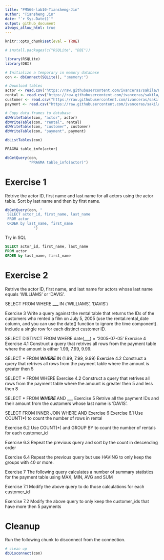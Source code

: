 ```yaml
---
title: "PM566-lab10-Tiansheng-Jin"
author: "Tiansheng Jin"
date: "`r Sys.Date()`"
output: github_document
always_allow_html: true
---
```


```r
knitr::opts_chunk$set(eval = TRUE)
```

```r
# install.packages(c("RSQLite", "DBI"))

library(RSQLite)
library(DBI)

# Initialize a temporary in memory database
con <- dbConnect(SQLite(), ":memory:")

# Download tables
actor <- read.csv("https://raw.githubusercontent.com/ivanceras/sakila/master/csv-sakila-db/actor.csv")
rental <- read.csv("https://raw.githubusercontent.com/ivanceras/sakila/master/csv-sakila-db/rental.csv")
customer <- read.csv("https://raw.githubusercontent.com/ivanceras/sakila/master/csv-sakila-db/customer.csv")
payment <- read.csv("https://raw.githubusercontent.com/ivanceras/sakila/master/csv-sakila-db/payment_p2007_01.csv")

# Copy data.frames to database
dbWriteTable(con, "actor", actor)
dbWriteTable(con, "rental", rental)
dbWriteTable(con, "customer", customer)
dbWriteTable(con, "payment", payment)

dbListTables(con)
```

```sql
PRAGMA table_info(actor)
```

```r
dbGetQuery(con,
           "PRAGMA table_info(actor)")
```

# Exercise 1
Retrive the actor ID, first name and last name for all actors using the actor table. Sort by last name and then by first name.

```r
dbGetQuery(con, "
 SELECT actor_id, first_name, last_name
 FROM actor
 ORDER by last_name, first_name
             ")
```

Try in SQL

```sql
SELECT actor_id, first_name, last_name
FROM actor
ORDER by last_name, first_name
```


# Exercise 2
Retrive the actor ID, first name, and last name for actors whose last name equals ‘WILLIAMS’ or ‘DAVIS’.

SELECT 
FROM 
WHERE ___ IN ('WILLIAMS', 'DAVIS')

Exercise 3
Write a query against the rental table that returns the IDs of the customers who rented a film on July 5, 2005 (use the rental.rental_date column, and you can use the date() function to ignore the time component). Include a single row for each distinct customer ID.

SELECT DISTINCT 
FROM 
WHERE date(___) = '2005-07-05'
Exercise 4
Exercise 4.1
Construct a query that retrives all rows from the payment table where the amount is either 1.99, 7.99, 9.99.

SELECT *
FROM ___
WHERE ___ IN (1.99, 7.99, 9.99)
Exercise 4.2
Construct a query that retrives all rows from the payment table where the amount is greater then 5

SELECT *
FROM 
WHERE 
Exercise 4.2
Construct a query that retrives all rows from the payment table where the amount is greater then 5 and less then 8

SELECT *
FROM ___
WHERE ___ AND ___
Exercise 5
Retrive all the payment IDs and their amount from the customers whose last name is ‘DAVIS’.

SELECT 
FROM 
  INNER JOIN 
WHERE 
AND 
Exercise 6
Exercise 6.1
Use COUNT(*) to count the number of rows in rental

Exercise 6.2
Use COUNT(*) and GROUP BY to count the number of rentals for each customer_id

Exercise 6.3
Repeat the previous query and sort by the count in descending order

Exercise 6.4
Repeat the previous query but use HAVING to only keep the groups with 40 or more.

Exercise 7
The following query calculates a number of summary statistics for the payment table using MAX, MIN, AVG and SUM

Exercise 7.1
Modify the above query to do those calculations for each customer_id

Exercise 7.2
Modify the above query to only keep the customer_ids that have more then 5 payments

# Cleanup
Run the following chunk to disconnect from the connection.
```r
# clean up
dbDisconnect(con)
```


